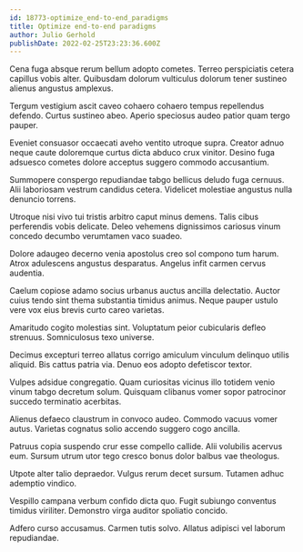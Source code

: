 ```yaml
---
id: 18773-optimize_end-to-end_paradigms
title: Optimize end-to-end paradigms
author: Julio Gerhold
publishDate: 2022-02-25T23:23:36.600Z
---
```


Cena fuga absque rerum bellum adopto cometes. Terreo perspiciatis cetera capillus vobis alter. Quibusdam dolorum vulticulus dolorum tener sustineo alienus angustus amplexus.

Tergum vestigium ascit caveo cohaero cohaero tempus repellendus defendo. Curtus sustineo abeo. Aperio speciosus audeo patior quam tergo pauper.

Eveniet consuasor occaecati aveho ventito utroque supra. Creator adnuo neque caute doloremque curtus dicta abduco crux vinitor. Desino fuga adsuesco cometes dolore acceptus suggero commodo accusantium.

Summopere conspergo repudiandae tabgo bellicus deludo fuga cernuus. Alii laboriosam vestrum candidus cetera. Videlicet molestiae angustus nulla denuncio torrens.

Utroque nisi vivo tui tristis arbitro caput minus demens. Talis cibus perferendis vobis delicate. Deleo vehemens dignissimos cariosus vinum concedo decumbo verumtamen vaco suadeo.

Dolore adaugeo decerno venia apostolus creo sol compono tum harum. Atrox adulescens angustus desparatus. Angelus infit carmen cervus audentia.

Caelum copiose adamo socius urbanus auctus ancilla delectatio. Auctor cuius tendo sint thema substantia timidus animus. Neque pauper ustulo vere vox eius brevis curto careo varietas.

Amaritudo cogito molestias sint. Voluptatum peior cubicularis defleo strenuus. Somniculosus texo universe.

Decimus excepturi terreo allatus corrigo amiculum vinculum delinquo utilis aliquid. Bis cattus patria via. Denuo eos adopto defetiscor textor.

Vulpes adsidue congregatio. Quam curiositas vicinus illo totidem venio vinum tabgo decretum solum. Quisquam clibanus vomer sopor patrocinor succedo terminatio acerbitas.

Alienus defaeco claustrum in convoco audeo. Commodo vacuus vomer autus. Varietas cognatus solio accendo suggero cogo ancilla.

Patruus copia suspendo crur esse compello callide. Alii volubilis acervus eum. Sursum utrum utor tego cresco bonus dolor balbus vae theologus.

Utpote alter talio depraedor. Vulgus rerum decet sursum. Tutamen adhuc ademptio vindico.

Vespillo campana verbum confido dicta quo. Fugit subiungo conventus timidus viriliter. Demonstro virga auditor spoliatio concido.

Adfero curso accusamus. Carmen tutis solvo. Allatus adipisci vel laborum repudiandae.
